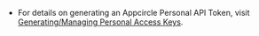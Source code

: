 - For details on generating an Appcircle Personal API Token, visit [Generating/Managing Personal Access Keys](/account/my-organization/security/personal-access-key).
